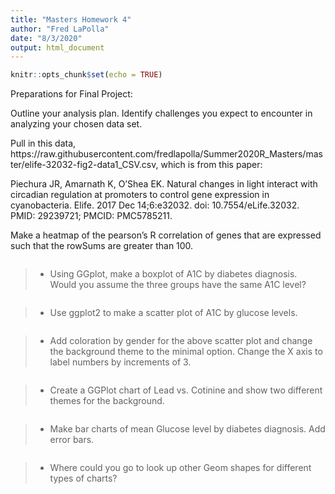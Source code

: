 ```yaml
---
title: "Masters Homework 4"
author: "Fred LaPolla"
date: "8/3/2020"
output: html_document
---
```


```r
knitr::opts_chunk$set(echo = TRUE)
```

Preparations for Final Project:

Outline your analysis plan. Identify challenges you expect to encounter in analyzing your chosen data set. 




Pull in this data, https://raw.githubusercontent.com/fredlapolla/Summer2020R_Masters/master/elife-32032-fig2-data1_CSV.csv, which is from this paper:

Piechura JR, Amarnath K, O'Shea EK. Natural changes in light interact with circadian regulation at promoters to control gene expression in cyanobacteria. Elife. 2017 Dec 14;6:e32032. doi: 10.7554/eLife.32032. PMID: 29239721; PMCID: PMC5785211.

Make a heatmap of the pearson's R correlation of genes that are expressed such that the rowSums are greater than 100. 

```r

```






>- Using GGplot, make a boxplot of A1C by diabetes diagnosis. Would you assume the three groups have the same A1C level? 

```r

```


>- Use ggplot2 to make a scatter plot of A1C by glucose levels.

```r

```


>- Add coloration by gender for the above scatter plot and change the background theme to the minimal option. Change the X axis to label numbers by increments of 3. 

```r

```

>- Create a GGPlot chart of Lead vs. Cotinine and show two different themes for the background. 

```r

```

>- Make bar charts of mean Glucose level by diabetes diagnosis. Add error bars.

```r

```


>- Where could you go to look up other Geom shapes for different types of charts?


